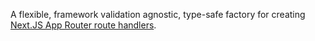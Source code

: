 A flexible, framework validation agnostic, type-safe factory for creating [Next.JS App Router route handlers](https://nextjs.org/docs/app/building-your-application/routing/route-handlers).
